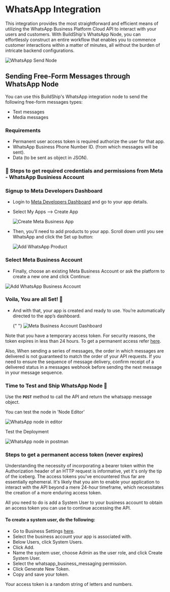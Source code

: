 
# WhatsApp Integration

This integration provides the most straightforward and efficient means of utilizing the WhatsApp Business Platform Cloud API to interact with your users and customers.
With BuildShip's WhatsApp Node, you can effortlessly construct an entire workflow that enables you to commence customer interactions within a matter of minutes, all without the burden of intricate backend configurations.

<Image src={whatsappBanner} alt="WhatsApp Send Node" width={1200} />

## Sending Free-Form Messages through WhatsApp Node

You can use this BuildShip's WhatsApp integration node to send the following free-form messages types:

- Text messages
- Media messages

### Requirements

- Permanent user access token is required authorize the user for that app.
- WhatsApp Business Phone Number ID. (from which messages will be sent).
- Data (to be sent as object in JSON).

### 📝 Steps to get required credentials and permissions from Meta - WhatsApp Businiess Account

<Steps>

### Signup to Meta Developers Dashboard

- Login to [Meta Developers Dashboard](https://developers.facebook.com/) and go to your app details.
- Select My Apps --> Create App

  <Image src={creteApp} alt="Create Meta Business App" width={800} />

- Then, you’ll need to add products to your app. Scroll down until you see WhatsApp and click the Set up button:

  <Image src={addProduct} alt="Add WhatsApp Product" width={800} />

### Select Meta Business Account

- Finally, choose an existing Meta Business Account or ask the platform to create a new one and click Continue:
<div class = "flex justify-center">
  <Image src={metaAccount} alt="Add WhatsApp Business Account" width={400} />
</div>

### Voila, You are all Set! 🎉

- And with that, your app is created and ready to use. You’re automatically directed to the app’s dashboard.

  {" "}
  <Image src={dashboard} alt="Meta Business Account Dashboard" width={800} />

</Steps>

  <Callout emoji="💡">

  Note that you have a temporary access token. For security reasons, the token expires in less than 24 hours. To get a permanent access refer [here](#steps-to-get-permanent-access-toekn-never-expires).

  </Callout>

Also, When sending a series of messages, the order in which messages are delivered is not guaranteed to match the order of your API requests. 
If you need to ensure the sequence of message delivery, confirm receipt of a delivered status in a messages webhook before sending the next message in your message sequence. 

### Time to Test and Ship WhatsApp Node 🚀

Use the **```POST```** method to call the API and return the whatsapp message object.

You can test the node in 'Node Editor'

  <Image src={testNode} alt="WhatsApp node in editor" width={800} />

Test the Deployment

  <Image src={testPost} alt="WhatsApp node in postman" width={800} />

### Steps to get a permanent access token (never expires) 
Understanding the necessity of incorporating a bearer token within the Authorization header of an HTTP request is informative, yet it's only the tip of the iceberg. The access tokens you've encountered thus far are essentially ephemeral. 
It's likely that you aim to enable your application to interact with the API beyond a mere 24-hour timeframe, which necessitates the creation of a more enduring access token.

All you need to do is add a System User to your business account to obtain an access token you can use to continue accessing the API. 

#### To create a system user, do the following:

- Go to Business Settings [here](https://developers.facebook.com/micro_site/url/?click_creative_path[0]=link&ums_creative_detail=link%26device_type%3Ddesktop&click_from_context_menu=true&country=IN&destination=https%3A%2F%2Fbusiness.facebook.com%2Fsettings&event_type=click&last_nav_impression_id=0AEeFjch8mUN92OaY&max_percent_page_viewed=90&max_viewport_height_px=984&max_viewport_width_px=1850&orig_request_uri=https%3A%2F%2Fdevelopers.facebook.com%2Fblog%2Fpost%2F2022%2F12%2F05%2Fauth-tokens%2F&region=apac&scrolled=true&session_id=1VV5dHDVNht7DIriz&site=developers&extra_data[create_type]=link&extra_data[create_type_detail]=&extra_data[creative_detail]=link%26device_type%3Ddesktop).
- Select the business account your app is associated with.
- Below Users, click System Users.
- Click Add.
- Name the system user, choose Admin as the user role, and click Create System User.
- Select the whatsapp_business_messaging permission.
- Click Generate New Token.
- Copy and save your token.

Your access token is a random string of letters and numbers.

